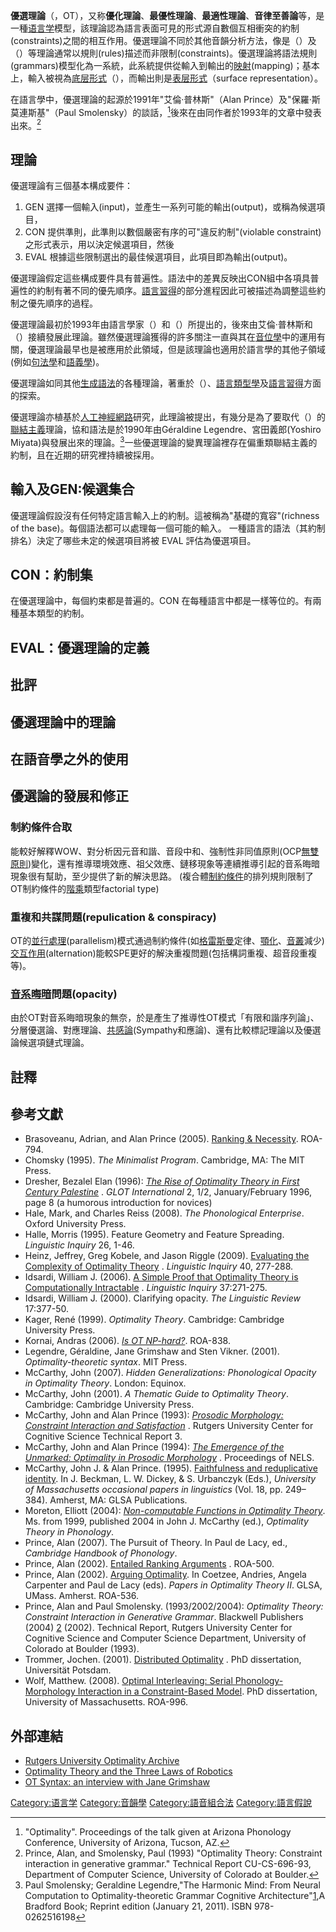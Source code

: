 {{Translating|4=|time=2020-02-05UTC11:43:49}}{{Expert|subject=语言学}}
{{語言學}}

'''優選理論'''（{{lang-en|Optimality Theory}}，OT），又称'''優化理論'''、'''最優性理論'''、'''最適性理論'''、'''音律至善論'''等，是一種[[语言学|语言学]]模型，該理論認為語言表面可見的形式源自數個互相衝突的約制(constraints)之間的相互作用。優選理論不同於其他音韻分析方法，像是{{link-en|自動段音韻學|Autosegmental phonology}}（{{lang|en|Autosegmental phonology}}）及{{link-en|線性音韻學|The Sound Pattern of English}}（{{lang|en|SPE}}）等理論通常以規則(rules)描述而非限制(constraints)。優選理論將語法規則(grammars)模型化為一系統，此系統提供從輸入到輸出的[[映射|映射]](mapping)；基本上，輸入被視為[[底层形式|底层形式]]（{{lang|en|Underlying representation}}），而輸出則是[[底层形式|表层形式]]（surface representation）。

在語言學中，優選理論的起源於1991年"艾倫·普林斯"（Alan Prince）及"保羅·斯莫連斯基"（Paul Smolensky）的談話，<ref>"Optimality". Proceedings of the talk given at Arizona Phonology Conference, University of Arizona, Tucson, AZ.</ref>後來在由同作者於1993年的文章中發表出來。<ref>Prince, Alan, and Smolensky, Paul (1993) "Optimality Theory: Constraint interaction in generative grammar." Technical Report CU-CS-696-93, Department of Computer Science, University of Colorado at Boulder.</ref>

==理論==
優選理論有三個基本構成要件：
#GEN 選擇一個輸入(input)，並產生一系列可能的輸出(output)，或稱為候選項目，
#CON 提供準則，此準則以數個嚴密有序的可"違反約制"(violable constraint)之形式表示，用以決定候選項目，然後
#EVAL 根據這些限制選出的最佳候選項目，此項目即為輸出(output)。

優選理論假定這些構成要件具有普遍性。語法中的差異反映出CON組中各項具普遍性的約制有著不同的優先順序。[[語言習得|語言習得]]的部分進程因此可被描述為調整這些約制之優先順序的過程。

優選理論最初於1993年由語言學家{{link-en|艾倫·普林斯|Alan Prince}}（{{lang|en|Alan Prince}}）和{{link-en|保羅·斯莫連斯基|Paul Smolensky}}（{{lang|en|Paul Smolensky}}）所提出的，後來由艾倫·普林斯和{{link-en|約翰·J·麥卡錫|John J. McCarthy}}（{{lang|en|John J. McCarthy}}）接續發展此理論。雖然優選理論獲得的許多關注一直與其在[[音位學|音位學]]中的運用有關，優選理論最早也是被應用於此領域，但是該理論也適用於語言學的其他子領域(例如[[句法學|句法學]]和[[語義學|語義學]])。

優選理論如同其他[[生成語法|生成語法]]的各種理論，著重於{{link-en|普遍原則|Linguistic universal}}（{{lang|en|universal principle}}）、[[語言類型學|語言類型學]]及[[語言習得|語言習得]]方面的探索。

優選理論亦植基於[[人工神經網路|人工神經網路]]研究，此理論被提出，有幾分是為了要取代{{link-en|協和語法|Harmonic Grammar}}（{{lang|en|Harmonic grammar}}）的[[聯結主義|聯結主義]]理論，協和語法是於1990年由Géraldine Legendre、宮田義郎(Yoshiro Miyata)與{{link-en|保羅·斯莫連斯基|Paul Smolensky}}發展出來的理論。<ref>Paul Smolensky; Geraldine Legendre,"The Harmonic Mind: From Neural Computation to Optimality-theoretic Grammar Cognitive Architecture"[https://www.amazon.com/Harmonic-Mind-Computation-Optimality-Theoretic-Architecture/dp/0262516195/ref=sr_1_1?ie=UTF8&qid=1508753212&sr=8-1&keywords=The+Harmonic+Mind%3A+From+Neural+Computation+to+Optimality-theoretic+Grammar+Cognitive+Architecture],A Bradford Book; Reprint edition (January 21, 2011). ISBN 978-0262516198</ref>一些優選理論的變異理論裡存在偏重類聯結主義的約制，且在近期的研究裡持續被採用。

==輸入及GEN:候選集合== 
優選理論假設沒有任何特定語言輸入上的約制。這被稱為"基礎的寬容"(richness of the base)。每個語法都可以處理每一個可能的輸入。<!-- For example, a language without [[Consonant_cluster|complex clusters]] must be able to deal with an input such as /flask/. Languages without complex clusters differ on how they will resolve this problem; some will [[epenthesis|epenthesize]] (e.g. [falasak], or [falasaka] if all codas are banned) and some will [[deletion_(phonology)|delete]] (e.g. [fas], [fak], [las], [lak]). Given any input, GEN generates an infinite number of candidates, or possible realizations of that input.-->一種語言的語法（其約制排名）決定了哪些未定的候選項目將被 EVAL 評估為優選項目。

==CON：約制集==
在優選理論中，每個約束都是普遍的。CON 在每種語言中都是一樣等位的。有兩種基本類型的約制。<!--'''Faithfulness constraints''' require that the observed surface form (the output) match the underlying or lexical form (the input) in some particular way; that is, these constraints require identity between input and output forms. '''Markedness constraints''' impose requirements on the structural well-formedness of the output. Each plays a crucial role in the theory. Faithfulness constraints prevent every input from being realized as some unmarked form, and markedness constraints motivate changes from the underlying form.

The universal nature of CON makes some immediate predictions about language typology. If grammars differ only by having different rankings of CON, then the set of possible human languages is determined by the constraints that exist. Optimality theory predicts that there cannot be more grammars than there are permutations of the ranking of CON. The number of possible rankings is equal to the [[factorial|factorial]] of the total number of constraints, thus giving rise to the term ''Factorial Typology''. However, it may not be possible to distinguish all of these potential grammars, since not every constraint is guaranteed to have an observable effect in every language. Two languages could generate the same range of input-output mappings, but differ in the relative ranking of two constraints which do not conflict with each other. If rankings with ties are allowed, then the number of possibilities is an [[ordered_Bell_number|ordered Bell number]] rather than a factorial, allowing a significantly larger number of possibilities.<ref>{{citation|title=Review: The Best of All Possible Words (review of ''Optimality Theory: An Overview'', Archangeli, Diana & Langendoen, D. Terence, eds., Blackwell, 1997)|first1=T. Mark|last1=Ellison|first2=Ewan|last2=Klein|journal=Journal of Linguistics|volume=37|issue=1|year=2001|pages=127–143|jstor=4176645}}.</ref>-->

==EVAL：優選理論的定義==
<!--Given two candidates, A and B, A is better than B on a constraint if A incurs fewer violations than B. Candidate A is better than B on an entire constraint hierarchy if A incurs fewer violations of the highest-ranked constraint distinguishing A and B. A is optimal in its candidate set if it is better on the constraint hierarchy than all other candidates.
For example, given constraints C1, C2, and C3, where C1 dominates C2, which dominates C3 (C1 >> C2 >> C3), A is optimal if it does better than B on the highest ranking constraint which assigns them a different number of violations. If A and B tie on C1, but A does better than B on C2, A is optimal, even if A has 100 more violations of C3 than B. This comparison is often illustrated with a tableau. The [[index_(typography)|pointing finger]] marks the optimal candidate, and each cell displays an asterisk for each violation for a given candidate and constraint. Once a candidate does worse than another candidate on the highest ranking constraint distinguishing them, it incurs a crucial violation (marked in the tableau by an exclamation mark). Once a candidate incurs a crucial violation, there is no way for it to be optimal, even if it outperforms the other candidates on the rest of CON.

[[File:Optimality_Theory_Violation_Tableau.png|File:Optimality Theory Violation Tableau.png]]

Constraints are ranked in a hierarchy of strict domination. The ''strictness of strict domination'' means that a candidate who violates only a high-ranked constraint does worse on the hierarchy than one that doesn't, even if the second candidate fared worse on every other lower-ranked constraint. This also means that constraints are violable; the winning candidate need not satisfy all constraints. Within a language, a constraint may be ranked high enough that it is always obeyed; it may be ranked low enough that it has no observable effects; or, it may have some intermediate ranking. The term ''the emergence of the unmarked'' describes situations in which a markedness constraint has an intermediate ranking, so that it is violated in some forms, but nonetheless has observable effects when higher-ranked constraints are irrelevant.

An early example proposed by McCarthy & Prince (1994) is the constraint NoCoda, which prohibits syllables from ending in consonants. In [[Balangao|Balangao]], NoCoda is not ranked high enough to be always obeyed, as witnessed in roots like <code>taynan</code> (faithfulness to the input prevents deletion of the final /n/). But, in the [[reduplication|reduplicated]] form <code>ma-tayna-taynan</code> 'repeatedly be left behind', the final /n/ is not copied. Under McCarthy & Prince's analysis, this is because faithfulness to the input does not apply to reduplicated material, and NoCoda is thus free to prefer <code>ma-tayna-taynan</code> over hypothetical <code>ma-taynan-taynan</code> (which has an additional violation of NoCoda). Constraints are also violable; the winning candidate need not satisfy all constraints, as long as for any rival candidate that does better than the winner on some constraint, there is a ''higher'' ranked constraint on which the winner does better than that rival.

Some optimality theorists prefer the use of comparative tableaux, as described in Prince (2002). Comparative tableaux display the same information as the classic or "flyspeck" tableaux, but the information is presented in such a way that it highlights the most crucial information. For instance, the tableau above would be rendered in the following way.

{| class="wikitable"
|+Comparative tableau
|-
! !! C1 !! C2 !! C3
|-
! A ~ B
|  e || W || L
|-
|}

Each row in a comparative tableau represents a winner-loser pair, rather than an individual candidate. In the cells where the constraints assess the winner-loser pairs, there is a W if the constraint in that column prefers the winner, an L if the constraint prefers the loser, and an e if the constraint does not differentiate between the pair. Presenting the data in this way makes it easier to make generalizations. For instance, in order to have a consistent ranking ''some'' W must dominate ''all'' L's. Brasoveanu and Prince (2005) describe a process known as fusion and the various ways of presenting data in a comparative tableau in order to achieve the necessary and sufficient conditions for a given argument.

==Example==
As a simplified example, consider the manifestation of the English plural:

{{IPA|/ˈkæt/ + /z/ → [ˈkæts]}} (cats)(also smirks, hits, crepes)

{{IPA|/ˈdɒɡ/ + /z/ → [ˈdɒɡz]}} (dogs)(also [[wug_test|wug]]s, clubs, moms)

{{IPA|/ˈdɪʃ/ + /z/ → [ˈdɪʃɨz]}} (dishes)(also classes, glasses, bushes)

Also consider the following constraint set, in descending order of domination (M: markedness, F: faithfulness):

M: *SS - Sibilant-Sibilant clusters are ungrammatical: one violation for every pair of adjacent [[sibilants|sibilants]] in the output.

M: Agree(Voi) - Agree in specification of [voi]: one violation for every pair of adjacent [[obstruent|obstruent]]s in the output which disagree in voicing.

F: Max - Maximize all input segments in the output: one violation for each segment in the input that doesn't appear in the output (This constraint prevents deletion).

F: Dep - Output segments are dependent on having an input correspondent: one violation for each segment in the output that doesn't appear in the input (This constraint prevents insertion).

F: Ident(Voi) - Maintain the identity of the [voi] specification: one violation for each segment that differs in voicing between the input and output.

{| class="wikitable"
|+dish + z > dishiz
|-
! dish + z!! *SS !! Agree !! Max !! Dep !! Ident
|-
! ☞ dishiz
|  || || || * ||
|-
! dishis
| || || || * || *!
|-
! dishz
| *! ||  style="background-color: lightgray" | * || style="background-color: lightgray" |  || style="background-color: lightgray" | || style="background-color: lightgray" |
|-
! dish
| || ||  *! ||  style="background-color: lightgray" |  || style="background-color: lightgray" |
|-
! dishs
| *!  ||  style="background-color: lightgray" |  || style="background-color: lightgray" |  || style="background-color: lightgray" | ||  style="background-color: lightgray" | *
|-
|}

{| class="wikitable"
|+dog + z > dogz
|-
! dog + z!! *SS !! Agree !! Max !! Dep !! Ident
|-
! dogiz
|  || || || *! || style="background-color: lightgray" |
|-
! dogis
| || || || *! || style="background-color: lightgray" | *
|-
! ☞ dogz
|  || || || || style="background-color: lightgray" |
|-
! dog
| || || *! || style="background-color: lightgray" | || style="background-color: lightgray" |
|-
! dogs
| || *!   || style="background-color: lightgray" | || style="background-color: lightgray" | || style="background-color: lightgray" | *
|-
|}

{| class="wikitable"
|+cat + z > cats
|-
! cat + z!! *SS !! Agree !! Max !! Dep !! Ident
|-
! catiz
|  || || || *! || style="background-color: lightgray" |
|-
! catis
| || || || *! || style="background-color: lightgray" | *
|-
! catz
| || *! || style="background-color: lightgray" | || style="background-color: lightgray" | || style="background-color: lightgray" |
|-
! cat
| || || *! || style="background-color: lightgray" | || style="background-color: lightgray" |
|-
! ☞ cats
| || || || || style="background-color: lightgray" | *
|-
|}

No matter how the constraints are re-ordered, the 'is' allomorph will always lose to 'iz'. This is called ''harmonic bounding''. The violations incurred by the candidate 'dogiz' are a subset of the violations incurred by 'dogis'; specifically, if you epenthesize a vowel, changing the voicing of the morpheme is gratuitous violation of constraints. In the 'dog + z' tableau, there is a candidate 'dogz' which incurs no violations whatsoever. Within the constraint set of the problem, 'dogz' harmonically bounds all other possible candidates. This shows that a candidate does not need to be a winner in order to harmonically bound another candidate.

The tableaux from above are repeated below using the comparative tableaux format.

{| class="wikitable"
|+dog + z > dogz
|-
! dog + z!! *SS !! Agree !! Max !! Dep !! Ident
|-
! dogz ~ dogiz
| e || e || e || W || e
|-
! dogz ~ dogis
| e || e || e || W || W
|-
! dogz ~ dog
| e || e || W || e || e
|-
! dogz ~ dogs
| e || W   || e || e || W
|-
|}

From the above tableau for ''dog + z'', it can be observed that any ranking of these constraints will produce the observed output ''dogz''. Because there are no loser-preferring comparisons, ''dogz'' wins under any ranking of these constraints; this means that no ranking can be established on the basis of this input.

{| class="wikitable"
|+cat + z > cats
|-
! cat + z!! *SS !! Agree !! Max !! Dep !! Ident
|-
! cats ~ catiz
| e || e || e || W || L
|-
! cats ~ catis
| e || e || e || W || e
|-
! cats ~ catz
| e || W || e || e || L
|-
! cats ~ cat
| e || e || W || e || L
|-
|}

The tableau for ''cat + z'' contains rows with a single W and a single L. This shows that Agree, Max, and Dep must all dominate Ident; however, no ranking can be established between those constraints on the basis of this input. Based on this tableau, the following ranking has been established:
:'''Agree, Max, Dep >> Ident'''

{| class="wikitable"
|+dish + z > dishiz
|-
! dish + z!! *SS !! Agree !! Max !! Dep !! Ident
|-
! dishiz ~ dishis
| e || e || e || e || W
|-
! dishiz ~ dishz
| W || W || e || L || e
|-
! dishiz ~ dish
| e || e ||  W || L || e
|-
! dishiz ~ dishs
| W || e || e || L || W
|-
|}

This tableau shows that several more rankings are necessary in order to predict the desired outcome. The first row says nothing; there is no loser-preferring comparison in the first row. The second row reveals that ''either'' *SS '''or''' Agree must dominate Dep, based on the comparison between ''dishiz'' and ''dishz''. The third row shows that Max '''must''' dominate Dep. The final row shows that ''either'' *SS '''or''' Ident must dominate Dep. From the ''cat + z'' tableau, it was established that Dep dominates Ident; this means that *SS '''must''' dominate Dep.

So far, the following rankings have been shown to be necessary:
:'''*SS, Max >> Dep >> Ident'''

While it is possible that Agree ''can'' dominate Dep, it is not necessary; the ranking given above is sufficient for the observed for ''fishiz'' to emerge.

When the rankings from the tableaux are combined, the following ranking summary can be given:
:'''*SS, Max >> Agree, Dep >> Ident'''
::::::or
:'''*SS, Max, Agree >> Dep >> Ident'''

There are two possible places to put Agree when writing out rankings linearly; neither is truly accurate. The first implies that *SS and Max must dominate Agree, and the second implies that Agree must dominate Dep. Neither of these are truthful, which is a failing of writing out rankings in a linear fashion like this. These sorts of problems are the reason why most linguists utilize a [[Lattice_(order)|lattice graph]] to represent necessary and sufficient rankings, as shown below.

[[File:Lattice.jpg|Lattice graph of necessary and sufficient rankings]]

A diagram that represents necessary rankings of constraints in this style is a [[Hasse_diagram|Hasse diagram]].-->

==批評==
<!--Optimality theory has attracted substantial amounts of criticism, most of which is directed at its application to phonology (rather than syntax or other fields).<ref>Chomsky (1995)</ref><ref>Dresher (1996)</ref><ref>Hale & Reiss (2008)</ref><ref>Halle (1995)</ref><ref>Idsardi (2000)</ref><ref>Idsardi (2006)</ref>

It is claimed that optimality theory cannot account for [[phonological_opacity|phonological opacity]] (see Idsardi 2000, e.g.). In derivational phonology effects may be seen that are inexplicable at the surface level but which are explainable through "opaque" rule ordering; but in optimality theory, which has no intermediate levels for rules to operate on, these effects are difficult to explain.

For example, in Québécois French high front vowels triggered affrication of {{IPA|/t/}}, (e.g. {{IPA|/tipik/ → [tˢpɪk]}}) but the loss of high vowels (visible at the surface level) leaves the affrication with no apparent source. Derivational phonology can explain this by saying that vowel syncope (the loss of the vowel) "counterbled" affrication - that is, instead of vowel syncope occurring and "[[bleeding_order|bleeding]]" (i.e. preventing) affrication, we say that affrication applies before vowel syncope, so that the high vowel is removed and the environment destroyed which had triggered affrication. Such counterbleeding rule orderings are therefore termed opaque (instead of transparent), because their effects are not visible at the surface level.

The opacity of such phenomena finds no straightforward explanation in optimality theory, since intermediate forms are not accessible (constraints refer only to the surface form and/or the underlying form). There have however been a number of proposals designed to account for it; but most of these proposals significantly alter optimality theory's basic architecture, and therefore tend to be highly controversial. Frequently, such alterations add new types of constraints (which are not universal faithfulness or markedness constraints), or change the properties of GEN (such as allowing for serial derivations) or EVAL. Some well-known examples of these include John J. McCarthy's sympathy theory and candidate chains theory, and there are many others.

A relevant issue is the existence of circular [[chain_shift|chain shift]]s, i.e. cases where input /X/ maps to output [Y], but input /Y/ maps to output [X]. Many versions of optimality theory predict this to be impossible (see Moreton 2004, Prince 2007).

Optimality theory is also criticized as being an impossible model of speech production/perception: computing and comparing an infinite number of possible candidates would take an infinitely long time to process. Idsardi (2006) argues this position, though other linguists dispute this claim on the grounds that Idsardi makes unreasonable assumptions about the constraint set and candidates, and that more moderate instantiations of optimality theory do not present such big [[computational_problem|computational problem]]s (see Kornai (2006) and Heinz, Kobele, and Riggle (2009)).  Another common rebuttal to this criticism of optimality theory is that the framework is purely representational. In this view, optimality theory is taken to be a model of [[linguistic_competence|linguistic competence]] and is therefore not intended to explain the specifics of [[linguistic_performance|linguistic performance]].<ref>Kager, René (1999). Optimality theory. Section 1.4.4: Fear of infinity, pp. 25–27.</ref><ref>Prince, Alan and Paul Smolensky. (2004): ''Optimality Theory: Constraint Interaction in Generative Grammar''. Section 10.1.1: Fear of Optimization, pp. 215–217.</ref>

Another objection to optimality theory is the claim that it is not technically a theory, in that it does not make falsifiable predictions. The source of this issue is terminology: the term "theory" is used differently here than in physics, chemistry, and other sciences. Specific instantiations of optimality theory may make falsifiable predictions, in the same way that specific proposals within other linguistic frameworks can. What predictions are made, and whether they are testable, depends on the specifics of individual proposals (most commonly, this is a matter of the definitions of the constraints used in an analysis). Thus, optimality theory as a framework is best described as a [[Paradigm#Scientific_paradigm|scientific paradigm]].<ref>de Lacy (editor). (2007). ''The Cambridge Handbook of Phonology'', p. 1.</ref>

Some criticisms of optimality theory appear to be based on a misunderstanding of how it works. A well-known example of this is [[Noam_Chomsky|Noam Chomsky's]] widely-repeated assertion that optimality theory would predict every lexical input to be reduced to a single optimal syllable (e.g. every word is realized as [ba]).<ref>Chomsky (1995)</ref> In fact, under the premises of optimality theory universal neutralization of this type would only be predicted if there were no faithfulness constraints (see McCarthy 1997). In a sense, the diametrically opposite kind of criticism comes from Morris Halle: "... the existence of phonology in every language shows that Faithfulness is at best an ineffective principle that might well be done without."<ref>Halle (1995)</ref> By "phonology," Halle clearly means disparity between inputs and outputs of a phonological system. Optimality theory would fail to predict such deviations from an underlying form only if there were no markedness constraints.<ref>Prince (2007), pp. 22-24</ref> In OT, input-output disparity is normally understood as the result of markedness constraints being ranked over faithfulness constraints (M >> F).-->

==優選理論中的理論==
<!--In practice, implementations of optimality theory often assume other related theories, such as [[Syllable|Syllable]] theory, Moraic theory, or Feature Geometry. Completely distinct from these, there are sub-theories which have been proposed entirely within optimality theory, such as [[positional_faithfulness_theory|positional faithfulness theory]], correspondence theory (McCarthy & Prince 1995), sympathy theory, and a number of theories of learnability, most notably by [[Bruce_Tesar|Bruce Tesar]].
There are also a range of theories specifically about optimality theory. These are concerned with issues like the possible formulations of constraints, and constraint interactions other than strict domination.-->

==在語音學之外的使用==
<!--Optimality Theory is most commonly associated with the field of [[phonology|phonology]], but has also been applied to other areas of linguistics. [[Jane_Grimshaw|Jane Grimshaw]], [[Geraldine_Legendre|Geraldine Legendre]] and [[Joan_Bresnan|Joan Bresnan]] are well known for developing instantiations of OT within [[syntax|syntax]].<ref>McCarthy, John (2001). A Thematic Guide to Optimality Theory, Chapter 4: Connections of Optimality Theory.</ref><ref>Legendre, Grimshaw & Vikner (2001)</ref> Optimality theoretic approaches are also relatively prominent in morphology (and the morphology-phonology interface in particular).<ref>Trommer (2001)</ref><ref>Wolf (2008)</ref>-->

==優選論的發展和修正==

===制約條件合取===
能較好解釋WOW、對分析因元音和諧、音段中和、強制性非同值原則(OCP[[無雙原則|無雙原則]])變化，還有推導環境效應、祖父效應、鏈移現象等連續推導引起的音系晦暗現象很有幫助，至少提供了新的解決思路。
(複合體[[制約條件|制約條件]]的排列規則限制了OT制約條件的[[階乘|階乘]]類型factorial type)

===重複和共謀問題(repulication & conspiracy)===

OT的[[並行處理|並行處理]](parallelism)模式通過制約條件(如[[格雷斯曼|格雷斯曼]]定律、[[顎化|顎化]]、[[音叢|音叢]]減少)[[交互作用|交互作用]](alternation)能較SPE更好的解決重複問題(包括構詞重複、超音段重複等)。

===[[音系晦暗|音系晦暗]]問題(opacity)===

由於OT對音系晦暗現象的無奈，於是產生了推導性OT模式「有限和諧序列論」、分層優選論、對應理論、[[共感論|共感論]](Sympathy和應論)、還有比較標記理論以及優選論候選項鏈式理論。

==註釋==
{{reflist|2}}

==參考文獻==
{{refbegin|2}}
* Brasoveanu, Adrian, and Alan Prince (2005). [https://web.archive.org/web/20070818182050/http://roa.rutgers.edu/view.php3?id=1094 Ranking & Necessity]. ROA-794.
* Chomsky (1995). ''The Minimalist Program''. Cambridge, MA: The MIT Press.
* Dresher, Bezalel Elan (1996): [http://www.chass.utoronto.ca/~dresher/col6.html ''The Rise of Optimality Theory in First Century Palestine''] {{Wayback|url=http://www.chass.utoronto.ca/~dresher/col6.html |date=20090618042930 }}. ''GLOT International'' 2, 1/2, January/February 1996, page 8 (a humorous introduction for novices)
*Hale, Mark, and Charles Reiss (2008). ''The Phonological Enterprise''. Oxford University Press.
* Halle, Morris (1995). Feature Geometry and Feature Spreading. ''Linguistic Inquiry'' 26, 1-46.
* Heinz, Jeffrey, Greg Kobele, and Jason Riggle (2009). [http://roa.rutgers.edu/files/968-0508/968-RIGGLE-0-0.PDF Evaluating the Complexity of Optimality Theory] {{Wayback|url=http://roa.rutgers.edu/files/968-0508/968-RIGGLE-0-0.PDF |date=20160612205851 }}. ''Linguistic Inquiry'' 40, 277-288.
* Idsardi, William J. (2006). [http://ling.umd.edu/~idsardi/papers/2006li.pdf A Simple Proof that Optimality Theory is Computationally Intractable] {{Wayback|url=http://ling.umd.edu/~idsardi/papers/2006li.pdf |date=20180329132115 }}.  ''Linguistic Inquiry'' 37:271-275.
* Idsardi, William J. (2000). Clarifying opacity. ''The Linguistic Review'' 17:377-50.
* Kager, René (1999). ''Optimality Theory''. Cambridge: Cambridge University Press.
* Kornai, Andras (2006). [https://web.archive.org/web/20080515214136/http://roa.rutgers.edu/view.php3?id=1163 ''Is OT NP-hard?'']. ROA-838.
* Legendre, Géraldine, Jane Grimshaw and Sten Vikner. (2001). ''Optimality-theoretic syntax''. MIT Press.
* McCarthy, John (2007). ''Hidden Generalizations: Phonological Opacity in Optimality Theory''. London: Equinox.
* McCarthy, John (2001). ''A Thematic Guide to Optimality Theory''. Cambridge: Cambridge University Press.
* McCarthy, John and Alan Prince (1993): [http://roa.rutgers.edu/files/482-1201/482-1201-MCCARTHY-0-1.PDF ''Prosodic Morphology: Constraint Interaction and Satisfaction''] {{Wayback|url=http://roa.rutgers.edu/files/482-1201/482-1201-MCCARTHY-0-1.PDF |date=20200924045457 }}. Rutgers University Center for Cognitive Science Technical Report 3.
* McCarthy, John and Alan Prince (1994): [http://roa.rutgers.edu/files/13-0594/13-0594-MCCARTHY-0-0.PDF ''The Emergence of the Unmarked: Optimality in Prosodic Morphology''] {{Wayback|url=http://roa.rutgers.edu/files/13-0594/13-0594-MCCARTHY-0-0.PDF |date=20160804210246 }}. Proceedings of NELS.
* McCarthy, John J. & Alan Prince. (1995). [https://web.archive.org/web/20090423020041/http://roa.rutgers.edu/view.php3?id=568 Faithfulness and reduplicative identity]. In J. Beckman, L. W. Dickey, & S. Urbanczyk (Eds.), ''University of Massachusetts occasional papers in linguistics'' (Vol. 18, pp. 249–384). Amherst, MA: GLSA Publications.
* Moreton, Elliott (2004): [https://web.archive.org/web/20071018151344/http://roa.rutgers.edu/view.php3?id=381 ''Non-computable Functions in Optimality Theory'']. Ms. from 1999, published 2004 in John J. McCarthy (ed.), ''Optimality Theory in Phonology''.
* Prince, Alan (2007). The Pursuit of Theory. In Paul de Lacy, ed., ''Cambridge Handbook of Phonology''.
* Prince, Alan (2002). [http://roa.rutgers.edu/view.php3?roa=500 Entailed Ranking Arguments] {{Wayback|url=http://roa.rutgers.edu/view.php3?roa=500 |date=20081004155607 }}. ROA-500.
* Prince, Alan (2002).  [https://web.archive.org/web/20071013095612/http://roa.rutgers.edu/view.php3?id=742 Arguing Optimality]. In Coetzee, Andries, Angela Carpenter and Paul de Lacy (eds). ''Papers in Optimality Theory II''. GLSA, UMass. Amherst. ROA-536.
* Prince, Alan and Paul Smolensky. (1993/2002/2004): ''Optimality Theory: Constraint Interaction in Generative Grammar''. Blackwell Publishers (2004) [http://roa.rutgers.edu/files/537-0802/537-0802-PRINCE-0-0.PDF] {{Wayback|url=http://roa.rutgers.edu/files/537-0802/537-0802-PRINCE-0-0.PDF |date=20200807093751 }}(2002). Technical Report, Rutgers University Center for Cognitive Science and Computer Science Department, University of Colorado at Boulder (1993).
* Trommer, Jochen. (2001). [http://opus.kobv.de/ubp/volltexte/2005/101/pdf/trommer.pdf Distributed Optimality] {{Wayback|url=http://opus.kobv.de/ubp/volltexte/2005/101/pdf/trommer.pdf |date=20120417100500 }}.  PhD dissertation, Universität Potsdam.
* Wolf, Matthew. (2008). [http://roa.rutgers.edu/view.php3?roa=1117 Optimal Interleaving: Serial Phonology-Morphology Interaction in a Constraint-Based Model].  PhD dissertation, University of Massachusetts. ROA-996.
{{refend}}

==外部連結==
* [http://roa.rutgers.edu/ Rutgers University Optimality Archive] {{Wayback|url=http://roa.rutgers.edu/ |date=20200914063530 }}
* [http://ling.auf.net/lingBuzz/000985 Optimality Theory and the Three Laws of Robotics] {{Wayback|url=http://ling.auf.net/lingBuzz/000985 |date=20201112013419 }}
* [https://web.archive.org/web/20120307004130/http://www.revel.inf.br/site2007/_pdf/11/entrevistas/revel_10_interview_grimshaw.pdf OT Syntax: an interview with Jane Grimshaw]

[[Category:语言学|Category:语言学]]
[[Category:音韻學|Category:音韻學]]
[[Category:語音組合法|Category:語音組合法]]
[[Category:語言假說|Category:語言假說]]